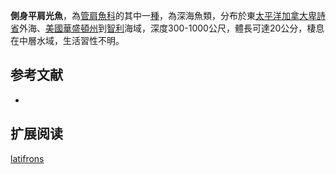 {{Speciesbox
| name = 側身平肩光魚
| image = 
| image_width = 250px
| status = NE
| status_system = IUCN3.1
| genus = Holtbyrnia
| species = latifrons
| authority = [[Sazonov|Sazonov]], 1976
| synonyms = 
}}

'''側身平肩光魚'''，為[[管肩魚科|管肩魚科]]的其中一[[種|種]]，為深海魚類，分布於東[[太平洋|太平洋]][[加拿大|加拿大]][[卑詩省|卑詩省]]外海、[[美國|美國]][[華盛頓州|華盛頓州]]到[[智利|智利]]海域，深度300-1000公尺，體長可達20公分，棲息在中層水域，生活習性不明。

==参考文献==
*{{FishBase_species|genus=Holtbyrnia |species=latifrons|year=2015|month=9}}

== 扩展阅读 ==
{{refbegin}}
{{wikispecies-inline|Holtbyrnia latifrons|側身平肩光魚}}
{{refend}}
{{Taxonbar|from=Q4026046}}

[[Category:平肩光魚屬|latifrons]]